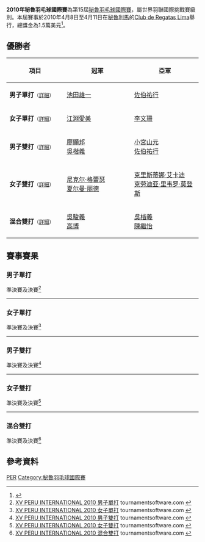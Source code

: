 {{noteTA|G1=Badminton}}
{{infobox badminton event
|name           = 2010年秘魯羽毛球國際賽
|image          = 
|size           = 
|caption        =
|dates          = 2010年4月8日－4月11日
|number_edition = 第15屆
|level          = 4A
|prize_money    = 1.5萬美元
|location       = {{PER}}[[利馬|利馬]]
|venue          = Club de Regatas Lima
|previous       = 2009年秘魯羽毛球國際賽 
|next           = 2011年秘魯羽毛球國際賽
}}
'''2010年秘魯羽毛球國際賽'''為第15屆[[秘魯羽毛球國際賽|秘魯羽毛球國際賽]]，屬世界羽聯國際挑戰賽級別。本屆賽事於2010年4月8日至4月11日在[[秘魯|秘魯]][[利馬|利馬]]的[[Club_de_Regatas_Lima|Club de Regatas Lima]]舉行，總獎金為1.5萬美元<ref>{{cite web|title=XV Peru Internacional|url=http://www.bwfbadminton.org/tournamentcalendar_event.aspx?id=10299|publisher=BWF|access-date=2014-08-03|archive-url=https://web.archive.org/web/20140808053206/http://www.bwfbadminton.org/tournamentcalendar_event.aspx?id=10299|archive-date=2014-08-08|dead-url=yes}}{{en}}</ref>。

== 優勝者 ==
{| class=wikitable style="font-size:small"
!width="200"|項目
!width="250"|冠軍
!width="250"|亞軍
|-
|'''男子單打'''<small>（[[#男子單打|詳細]]）</small>
|{{flagicon|JPN}} [[池田雄一|池田雄一]]
|{{flagicon|JPN}} [[佐伯祐行|佐伯祐行]]
|-
|'''女子單打'''<small>（[[#女子單打|詳細]]）</small>
|{{flagicon|JPN}} [[江淵愛美|江淵愛美]]
|{{flagicon|CAN}} [[李文珊_(羽毛球運動員)|李文珊]]
|-
|'''男子雙打'''<small>（[[#男子雙打|詳細]]）</small>
|{{flagicon|CAN}} [[廖顯邦|廖顯邦]]<br/>{{flagicon|CAN}} [[吳楷義|吳楷義]]
|{{flagicon|JPN}} [[小宮山元|小宮山元]]<br/>{{flagicon|JPN}} [[佐伯祐行|佐伯祐行]]
|-
|'''女子雙打'''<small>（[[#女子雙打|詳細]]）</small>
|{{flagicon|GER}} [[尼克尔·格蕾瑟|尼克尔·格蕾瑟]]<br/>{{flagicon|CAN}} [[夏尔曼·丽德|夏尔曼·丽德]]
|{{flagicon|PER}} [[克里斯蒂娜·艾卡迪|克里斯蒂娜·艾卡迪]]<br/>{{flagicon|PER}} [[克劳迪亚·里韦罗·莫登斯|克劳迪亚·里韦罗·莫登斯]]
|-
|'''混合雙打'''<small>（[[#混合雙打|詳細]]）</small>
|{{flagicon|CAN}} [[吳駿義|吳駿義]]<br/>{{flagicon|CAN}} [[高博_(羽毛球运动员)|高博]]
|{{flagicon|CAN}} [[吳楷義|吳楷義]]<br/>{{flagicon|CAN}} [[陳繼怡|陳繼怡]]
|}

== 賽事賽果 ==
=== 男子單打 ===
;準決賽及決賽<ref name="MS">[http://tournamentsoftware.com/sport/draw.aspx?id=CD2156AF-292B-4B67-A921-3E4A98FFCCE8&draw=5 XV PERU INTERNATIONAL 2010 男子單打] {{Wayback|url=http://tournamentsoftware.com/sport/draw.aspx?id=CD2156AF-292B-4B67-A921-3E4A98FFCCE8&draw=5 |date=20170926004354 }} tournamentsoftware.com {{en}}</ref>
{{4TeamBracket-Tennis3-v2
| team-width=200
| RD1-seed1=
| RD1-team1='''{{flagicon|JPN}} [[池田雄一|池田雄一]]
| RD1-score1-1='''21
| RD1-score1-2='''21
| RD1-score1-3=
| RD1-seed2=
| RD1-team2={{flagicon|PER}} [[Antonio_de_Vinatea|Antonio de Vinatea]]
| RD1-score2-1=6
| RD1-score2-2=14
| RD1-score2-3=

| RD1-seed3=
| RD1-team3='''{{flagicon|JPN}} [[佐伯祐行|佐伯祐行]]
| RD1-score3-1='''22
| RD1-score3-2='''21
| RD1-score3-3=
| RD1-seed4=2
| RD1-team4={{flagicon|BRA}} [[丹尼尔·帕约拉|丹尼尔·帕约拉]]
| RD1-score4-1=20
| RD1-score4-2=13
| RD1-score4-3=

| RD2-seed1=
| RD2-team1='''{{flagicon|JPN}} [[池田雄一|池田雄一]]
| RD2-score1-1='''21
| RD2-score1-2='''21
| RD2-score1-3=
| RD2-seed2=
| RD2-team2={{flagicon|JPN}} [[佐伯祐行|佐伯祐行]]
| RD2-score2-1=19
| RD2-score2-2=19
| RD2-score2-3=
}}
----

=== 女子單打 ===
;準決賽及決賽<ref name="WS">[http://tournamentsoftware.com/sport/draw.aspx?id=CD2156AF-292B-4B67-A921-3E4A98FFCCE8&draw=4 XV PERU INTERNATIONAL 2010 女子單打] tournamentsoftware.com {{en}}</ref>
{{4TeamBracket-Tennis3-v2
| team-width=200
| RD1-seed1=
| RD1-team1='''{{flagicon|JPN}} [[江淵愛美|江淵愛美]]
| RD1-score1-1=20
| RD1-score1-2='''21
| RD1-score1-3='''21
| RD1-seed2=
| RD1-team2={{flagicon|CAN}} [[陳繼怡|陳繼怡]]
| RD1-score2-1='''22
| RD1-score2-2=9
| RD1-score2-3=11

| RD1-seed3=4
| RD1-team3={{flagicon|GRE}} [[安妮·哈尔德·延森|安妮·哈尔德·延森]]
| RD1-score3-1=10
| RD1-score3-2=10
| RD1-score3-3=
| RD1-seed4=
| RD1-team4='''{{flagicon|CAN}} [[李文珊_(羽毛球運動員)|李文珊]]
| RD1-score4-1='''21
| RD1-score4-2='''21
| RD1-score4-3=

| RD2-seed1=
| RD2-team1='''{{flagicon|JPN}} [[江淵愛美|江淵愛美]]
| RD2-score1-1='''21
| RD2-score1-2='''21
| RD2-score1-3=
| RD2-seed2=
| RD2-team2={{flagicon|CAN}} [[李文珊_(羽毛球運動員)|李文珊]]
| RD2-score2-1=18
| RD2-score2-2=17
| RD2-score2-3=
}}
----

=== 男子雙打 ===
;準決賽及決賽<ref name="MD">[http://tournamentsoftware.com/sport/draw.aspx?id=CD2156AF-292B-4B67-A921-3E4A98FFCCE8&draw=3 XV PERU INTERNATIONAL 2010 男子雙打] {{Wayback|url=http://tournamentsoftware.com/sport/draw.aspx?id=CD2156AF-292B-4B67-A921-3E4A98FFCCE8&draw=3 |date=20170926000052 }} tournamentsoftware.com {{en}}</ref>
{{4TeamBracket-Tennis3-v2
| team-width=200
| RD1-seed1=1
| RD1-team1={{flagicon|PER}} [[Antonio_de_Vinatea|Antonio de Vinatea]]<br/> {{flagicon|PER}} [[马丁·德尔瓦尔|马丁·德尔瓦尔]]
| RD1-score1-1=9
| RD1-score1-2=8
| RD1-score1-3=
| RD1-seed2=3
| RD1-team2='''{{flagicon|CAN}} [[廖顯邦|廖顯邦]]<br/> {{flagicon|CAN}} [[吳楷義|吳楷義]]
| RD1-score2-1='''21
| RD1-score2-2='''21
| RD1-score2-3=

| RD1-seed3=
| RD1-team3='''{{flagicon|JPN}} [[小宮山元|小宮山元]]<br/> {{flagicon|JPN}} [[佐伯祐行|佐伯祐行]]
| RD1-score3-1='''21
| RD1-score3-2='''21
| RD1-score3-3=
| RD1-seed4=
| RD1-team4={{flagicon|PER}} [[安德烈斯·科尔彭乔|安德烈斯·科尔彭乔]]<br/> {{flagicon|PER}} [[罗德里戈·帕切科·卡里略|罗德里戈·帕切科·卡里略]]
| RD1-score4-1=12
| RD1-score4-2=17
| RD1-score4-3=

| RD2-seed1=3
| RD2-team1='''{{flagicon|CAN}} [[廖顯邦|廖顯邦]]<br/> {{flagicon|CAN}} [[吳楷義|吳楷義]]
| RD2-score1-1='''21
| RD2-score1-2=10
| RD2-score1-3='''22
| RD2-seed2=
| RD2-team2={{flagicon|JPN}} [[小宮山元|小宮山元]]<br/> {{flagicon|JPN}} [[佐伯祐行|佐伯祐行]]
| RD2-score2-1=18
| RD2-score2-2='''21
| RD2-score2-3=20
}}
----

=== 女子雙打 ===
;準決賽及決賽<ref name="WD">[http://tournamentsoftware.com/sport/draw.aspx?id=CD2156AF-292B-4B67-A921-3E4A98FFCCE8&draw=2 XV PERU INTERNATIONAL 2010 女子雙打] {{Wayback|url=http://tournamentsoftware.com/sport/draw.aspx?id=CD2156AF-292B-4B67-A921-3E4A98FFCCE8&draw=2 |date=20170925233200 }} tournamentsoftware.com {{en}}</ref>
{{4TeamBracket-Tennis3-v2
| team-width=200
| RD1-seed1=1
| RD1-team1='''{{flagicon|GER}} [[尼克尔·格蕾瑟|尼克尔·格蕾瑟]]<br/> {{flagicon|CAN}} [[夏尔曼·丽德|夏尔曼·丽德]]
| RD1-score1-1='''21
| RD1-score1-2='''21
| RD1-score1-3=
| RD1-seed2=3
| RD1-team2={{flagicon|PER}} [[凯瑟琳·温德|凯瑟琳·温德]]<br/> {{flagicon|PER}} [[Claudia_Zornoza|Claudia Zornoza]]
| RD1-score2-1=14
| RD1-score2-2=14
| RD1-score2-3=

| RD1-seed3=
| RD1-team3={{flagicon|CAN}} [[高博_(羽毛球运动员)|高博]]<br/> {{flagicon|CAN}} [[高福頤|高福頤]]
| RD1-score3-1=11
| RD1-score3-2=20
| RD1-score3-3=
| RD1-seed4=2
| RD1-team4='''{{flagicon|PER}} [[克里斯蒂娜·艾卡迪|克里斯蒂娜·艾卡迪]]<br/> {{flagicon|PER}} [[克劳迪亚·里韦罗·莫登斯|克劳迪亚·里韦罗·莫登斯]]
| RD1-score4-1='''21
| RD1-score4-2='''22
| RD1-score4-3=

| RD2-seed1=1
| RD2-team1='''{{flagicon|GER}} [[尼克尔·格蕾瑟|尼克尔·格蕾瑟]]<br/> {{flagicon|CAN}} [[夏尔曼·丽德|夏尔曼·丽德]]
| RD2-score1-1='''21
| RD2-score1-2='''21
| RD2-score1-3=
| RD2-seed2=2
| RD2-team2={{flagicon|PER}} [[克里斯蒂娜·艾卡迪|克里斯蒂娜·艾卡迪]]<br/> {{flagicon|PER}} [[克劳迪亚·里韦罗·莫登斯|克劳迪亚·里韦罗·莫登斯]]
| RD2-score2-1=15
| RD2-score2-2=10
| RD2-score2-3=
}}
----

=== 混合雙打 ===
;準決賽及決賽<ref name="XD">[http://tournamentsoftware.com/sport/draw.aspx?id=CD2156AF-292B-4B67-A921-3E4A98FFCCE8&draw=1 XV PERU INTERNATIONAL 2010 混合雙打] {{Wayback|url=http://tournamentsoftware.com/sport/draw.aspx?id=CD2156AF-292B-4B67-A921-3E4A98FFCCE8&draw=1 |date=20170926014320 }} tournamentsoftware.com {{en}}</ref>
{{4TeamBracket-Tennis3-v2
| team-width=200
| RD1-seed1=1
| RD1-team1='''{{flagicon|CAN}} [[吳駿義|吳駿義]]<br/> {{flagicon|CAN}} [[高博_(羽毛球运动员)|高博]]
| RD1-score1-1='''21
| RD1-score1-2='''21
| RD1-score1-3=
| RD1-seed2=3
| RD1-team2={{flagicon|PER}} [[马里奥·库巴|马里奥·库巴]]<br/> {{flagicon|PER}} [[凯瑟琳·温德|凯瑟琳·温德]]
| RD1-score2-1=12
| RD1-score2-2=13
| RD1-score2-3=

| RD1-seed3=
| RD1-team3='''{{flagicon|CAN}} [[吳楷義|吳楷義]]<br/> {{flagicon|CAN}} [[陳繼怡|陳繼怡]]
| RD1-score3-1='''21
| RD1-score3-2='''21
| RD1-score3-3=
| RD1-seed4=
| RD1-team4={{flagicon|CAN}} [[廖顯邦|廖顯邦]]<br/> {{flagicon|CAN}} [[高福頤|高福頤]]
| RD1-score4-1=12
| RD1-score4-2=8
| RD1-score4-3=

| RD2-seed1=1
| RD2-team1='''{{flagicon|CAN}} [[吳駿義|吳駿義]]<br/> {{flagicon|CAN}} [[高博_(羽毛球运动员)|高博]]
| RD2-score1-1=11
| RD2-score1-2='''21
| RD2-score1-3='''22
| RD2-seed2=
| RD2-team2={{flagicon|CAN}} [[吳楷義|吳楷義]]<br/> {{flagicon|CAN}} [[陳繼怡|陳繼怡]]
| RD2-score2-1='''21
| RD2-score2-2=19
| RD2-score2-3=20
}}

== 參考資料 ==
{{Reflist}}

[[Category:2010年世界羽聯國際挑戰賽|PER]]
[[Category:秘魯羽毛球國際賽|Category:秘魯羽毛球國際賽]]
